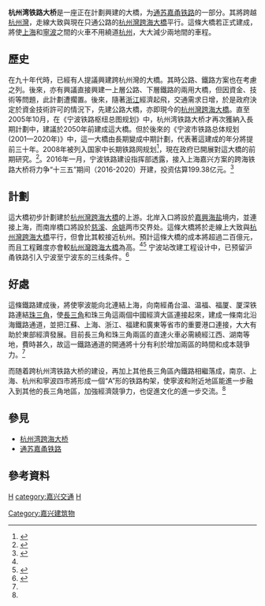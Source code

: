{{NB Future infrastructure}}
'''杭州湾铁路大桥'''是一座正在計劃興建的大橋，为[[通苏嘉甬铁路|通苏嘉甬铁路]]的一部分。其將跨越[[杭州灣|杭州灣]]，走線大致與現在只通公路的[[杭州灣跨海大橋|杭州灣跨海大橋]]平行。這條大橋若正式建成，將使[[上海|上海]]和[[寧波|寧波]]之間的火車不用繞道[[杭州|杭州]]，大大減少兩地間的車程。

==歷史==
在九十年代時，已經有人提議興建跨杭州灣的大橋。其時公路、鐵路方案也在考慮之列。後來，亦有興議直接興建一上層公路、下層鐵路的兩用大橋，但因資金、技術等問題，此計劃遭擱置。後來，隨著[[浙江|浙江]]經濟起飛，交通需求日增，於是政府決定於資金技術許可的情況下，先建公路大橋，亦即現今的[[杭州灣跨海大橋|杭州灣跨海大橋]]。直至2005年10月，在《宁波铁路枢纽总图规划》中，杭州湾铁路大桥才再次獲納入長期計劃中，建議於2050年前建成這大橋。但於後來的《宁波市铁路总体规划 (2001—2020年)》中，這一大橋由長期變成中期計劃，代表著這建成的年分將提前三十年。2008年被列入国家中长期铁路网规划<ref>{{cite web|url=http://jtyss.ndrc.gov.cn/fzgh/W020090605632915547512.pdf |title=中长期铁路网规划(2008 年调整) |accessdate=2013-06-08 |deadurl=yes |archiveurl=https://web.archive.org/web/20130514144100/http://jtyss.ndrc.gov.cn/fzgh/W020090605632915547512.pdf |archivedate=2013-05-14 }}</ref>，現在政府已開展對這大橋的前期研究。<ref name="#1">{{Cite web |url=http://news.163.com/08/1022/05/4ORAAJON0001124J.html |title=宁波将建跨杭州湾铁路大桥 投资超200亿元 |access-date=2010-05-13 |archive-url=https://web.archive.org/web/20081025102946/http://news.163.com/08/1022/05/4ORAAJON0001124J.html |archive-date=2008-10-25 |dead-url=yes }}</ref>。2016年一月，宁波铁路建设指挥部透露，接入上海嘉兴方案的跨海铁路大桥将力争“十三五”期间（2016-2020）开建，投资估算199.38亿元。<ref>{{cite web | url=http://dzb.jinbaonet.com/html/2016-01/04/content_293363.htm?div=0 | title=杭州湾将再建两条跨海铁路大桥 | accessdate=2016-04-11 | archive-date=2017-03-05 | archive-url=https://web.archive.org/web/20170305002108/http://dzb.jinbaonet.com/html/2016-01/04/content_293363.htm?div=0 | dead-url=no }}</ref>

==計劃==
這大橋初步計劃建於[[杭州灣跨海大橋|杭州灣跨海大橋]]的上游。北岸入口將設於[[嘉興|嘉興]][[海盐|海盐]]境内，並連接上海，而南岸橋口將設於[[慈溪|慈溪]]、[[余姚|余姚]]两市交界处。這條大橋將於走線上大致與[[杭州灣跨海大橋|杭州灣跨海大橋]]平行，但會比其較接近杭州。預計這條大橋的成本將超過二百億元，而且工程難度亦會較[[杭州灣跨海大橋|杭州灣跨海大橋]]為高。<ref name="#1"/><ref name="#2">{{Cite web |url=http://finance.sina.com.cn/g/20090305/00165932278.shtml |title=杭州湾铁路大桥项目决定上马 |access-date=2010-05-13 |archive-date=2016-03-04 |archive-url=https://web.archive.org/web/20160304142412/http://finance.sina.com.cn/g/20090305/00165932278.shtml |dead-url=no }}</ref> 宁波站改建工程设计中，已预留沪甬铁路引入宁波至宁波东的三线条件。<ref>{{cite web | url=http://govinfo.nlc.gov.cn/zjsnbfz/xxgk/nbsrmzf/201205/t20120510_1907960.html?classid=388 | title=铁路宁波站改建工程初步设计获铁道部和省政府联合批复 | accessdate=2013-06-18 }}{{dead link|date=2018年3月 |bot=InternetArchiveBot |fix-attempted=yes }}</ref>

==好處==
這條鐵路建成後，將使寧波能向北連結上海，向南經甬台温、温福、福厦、厦深铁路連結[[珠三角|珠三角]]，使[[長三角|長三角]]和珠三角這兩個中國經濟大區連接起來，建成一條南北沿海鐵路通道，並把江蘇、上海、浙江、福建和廣東等省市的重要港口連接，大大有助於東部經濟發展。目前長三角和珠三角兩區的直達火車必需繞經江西、湖南等地，費時甚久，故這一鐵路通道的開通將十分有利於增加兩區的時間和成本競爭力。<ref name="#2"/>

而随着跨杭州湾铁路大桥的建设，再加上其他長三角區內鐵路相繼落成，南京、上海、杭州和寧波四市將形成一個“A”形的铁路构架，使寧波和附近地區能進一步融入到其他的長三角地區，加強經濟競爭力，也促進文化的進一步交流。<ref name="#1"/>

==參見==
* [[杭州湾跨海大桥|杭州湾跨海大桥]]
* [[通苏嘉甬铁路|通苏嘉甬铁路]]

==參考資料==
{{reflist}}

{{宁波桥梁}}

[[category:宁波桥梁|H]]
[[category:嘉兴交通|category:嘉兴交通]]
[[Category:嘉兴建筑物|Category:嘉兴建筑物]]
[[category:浙江跨海大桥|H]]